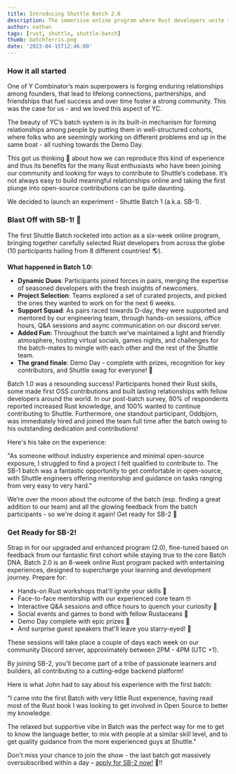 ```yaml
---
title: Introducing Shuttle Batch 2.0
description: The immersive online program where Rust developers unite to learn, collaborate, and contribute will be running again from May 2nd - apply now!
author: nathan
tags: [rust, shuttle, shuttle-batch]
thumb: batchferris.png
date: '2023-04-15T12:46:00'
---
```


### How it all started

One of Y Combinator’s main superpowers is forging enduring relationships among founders, that lead to lifelong connections, partnerships, and friendships that fuel success and over time foster a strong community. This was the case for us - and we loved this aspect of YC.

The beauty of YC’s batch system is in its built-in mechanism for forming relationships among people by putting them in well-structured cohorts, where folks who are seemingly working on different problems end up in the same boat - all rushing towards the Demo Day.

This got us thinking 🤔 about how we can reproduce this kind of experience and thus its benefits for the many Rust enthusiasts who have been joining our community and looking for ways to contribute to Shuttle’s codebase. It’s not always easy to build meaningful relationships online and taking the first plunge into open-source contributions can be quite daunting.

We decided to launch an experiment - Shuttle Batch 1 (a.k.a. SB-1).

### **Blast Off with SB-1! 🚀**

The first Shuttle Batch rocketed into action as a six-week online program, bringing together carefully selected Rust developers from across the globe (10 participants hailing from 8 different countries! 🌎).

**What happened in Batch 1.0:**

-   **Dynamic Duos**: Participants joined forces in pairs, merging the expertise of seasoned developers with the fresh insights of newcomers.
-   **Project Selection**: Teams explored a set of curated projects, and picked the ones they wanted to work on for the next 6 weeks.
-   **Support Squad**: As pairs raced towards D-day, they were supported and mentored by our engineering team, through hands-on sessions, office hours, Q&A sessions and async communication on our discord server.
-   **Added Fun:** Throughout the batch we’ve maintained a light and friendly atmosphere, hosting virtual socials, games nights, and challenges for the batch-mates to mingle with each other and the rest of the Shuttle team.
-   **The grand finale**: Demo Day - complete with prizes, recognition for key contributors, and Shuttle swag for everyone! 👕

Batch 1.0 was a resounding success! Participants honed their Rust skills, some made first OSS contributions and built lasting relationships with fellow developers around the world. In our post-batch survey, 80% of respondents reported increased Rust knowledge, and 100% wanted to continue contributing to Shuttle. Furthermore, one standout participant, Oddbjorn, was immediately hired and joined the team full time after the batch owing to his outstanding dedication and contributions!

Here's his take on the experience:

"As someone without industry experience and minimal open-source exposure, I struggled to find a project I felt qualified to contribute to. The SB-1 batch was a fantastic opportunity to get comfortable in open-source, with Shuttle engineers offering mentorship and guidance on tasks ranging from very easy to very hard.”

We’re over the moon about the outcome of the batch (esp. finding a great addition to our team) and all the glowing feedback from the batch participants - so we're doing it again! Get ready for SB-2 🎉

### **Get Ready for SB-2!**

Strap in for our upgraded and enhanced program (2.0), fine-tuned based on feedback from our fantastic first cohort while staying true to the core Batch DNA. Batch 2.0 is an 8-week online Rust program packed with entertaining experiences, designed to supercharge your learning and development journey. Prepare for:

-   Hands-on Rust workshops that'll ignite your skills 🔧
-   Face-to-face mentorship with our experienced core team 🤓
-   Interactive Q&A sessions and office hours to quench your curiosity 🎤
-   Social events and games to bond with fellow Rustaceans 🎲
-   Demo Day complete with epic prizes 🏅
-   And surprise guest speakers that'll leave you starry-eyed! 🌟

These sessions will take place a couple of days each week on our community Discord server, approximately between 2PM - 4PM (UTC +1).

By joining SB-2, you'll become part of a tribe of passionate learners and builders, all contributing to a cutting-edge backend platform!

Here is what John had to say about his experience with the first batch:

"I came into the first Batch with very little Rust experience, having read most of the Rust book I was looking to get involved in Open Source to better my knowledge.

The relaxed but supportive vibe in Batch was the perfect way for me to get to know the language better, to mix with people at a similar skill level, and to get quality guidance from the more experienced guys at Shuttle."

Don't miss your chance to join the show - the last batch got massively oversubscribed within a day – [apply for SB-2 now!](https://www.shuttle.dev/shuttle-batch) 🚀‼️
